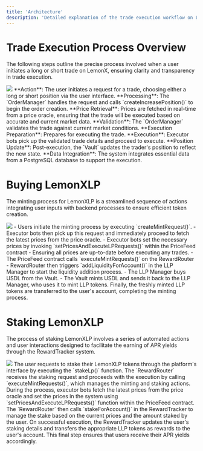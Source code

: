 ```yaml
---
title: 'Architecture'
description: 'Detailed explanation of the trade execution workflow on LemonX.'
---
```


# Trade Execution Process Overview

The following steps outline the precise process involved when a user initiates a long or short trade on LemonX, ensuring clarity and transparency in trade execution.

<Frame caption="Trade Execution Architecture Diagram">
  <img src="/images/trade-diagram.png"/>
</Frame>

<AccordionGroup>
  <Accordion title="Step 1: User Trade Request">
    **Action**: The user initiates a request for a trade, choosing either a long or short position via the user interface.
  </Accordion>

  <Accordion title="Step 2: Order Management">
    **Processing**: The `OrderManager` handles the request and calls `createIncreasePosition()` to begin the order creation.
  </Accordion>

  <Accordion title="Step 3: Price Fetching">
    **Price Retrieval**: Prices are fetched in real-time from a price oracle, ensuring that the trade will be executed based on accurate and current market data.
  </Accordion>

  <Accordion title="Step 4: Order Validation and Execution">
    **Validation**: The `OrderManager` validates the trade against current market conditions.
    **Execution Preparation**: Prepares for executing the trade.
  </Accordion>

  <Accordion title="Step 5: Execution Handling">
    **Execution**: Executor bots pick up the validated trade details and proceed to execute.
  </Accordion>

  <Accordion title="Step 6: Position Updates and Data Integration">
    **Position Update**: Post-execution, the `Vault` updates the trader's position to reflect the new state.
    **Data Integration**: The system integrates essential data from a PostgreSQL database to support the execution.
  </Accordion>
</AccordionGroup>


# Buying LemonXLP
The minting process for LemonXLP is a streamlined sequence of actions integrating user inputs with backend processes to ensure efficient token creation.

<Frame caption="Minting LemonXLP Process Diagram">
  <img src="/images/buying-lemonxlp.png" />
</Frame>

<AccordionGroup>
  <Accordion title="Step 1: Request Initiation">
    - Users initiate the minting process by executing `createMintRequest()`.
    - Executor bots then pick up this request and immediately proceed to fetch the latest prices from the price oracle.
  </Accordion>

  <Accordion title="Step 2: Price Setting">
    - Executor bots set the necessary prices by invoking `setPricesAndExecuteLPRequests()` within the PriceFeed contract
    - Ensuring all prices are up-to-date before executing any trades.
  </Accordion>

  <Accordion title="Step 3: Trade Execution">
    - The PriceFeed contract calls `executeMintRequests()` on the RewardRouter
    - RewardRouter then triggers `addLiquidityForAccount()` in the LLP Manager to start the liquidity addition process.
  </Accordion>

  <Accordion title="Step 4: Token Generation">
    - The LLP Manager buys USDL from the Vault. 
    - The Vault mints USDL and sends it back to the LLP Manager, who uses it to mint LLP tokens.
  </Accordion>

  <Accordion title="Step 5: Completion">
    Finally, the freshly minted LLP tokens are transferred to the user's account, completing the minting process.
  </Accordion>
</AccordionGroup>


# Staking LemonXLP
The process of staking LemonXLP involves a series of automated actions and user interactions designed to facilitate the earning of APR yields through the RewardTracker system.

<Frame caption="Minting LemonXLP Process Diagram">
  <img src="/images/stake-diagram.png" />
</Frame>

<AccordionGroup>
  <Accordion title="Step 1: User Initiates Staking">
    The user requests to stake their LemonXLP tokens through the platform's interface by executing the `stakeLp()` function.
  </Accordion>

  <Accordion title="Step 2: Staking Request Processing">
    The `RewardRouter` receives the staking request and proceeds with the execution by calling `executeMintRequests()`, which manages the minting and staking actions.
  </Accordion>

  <Accordion title="Step 3: Price Retrieval and Setting">
    During the process, executor bots fetch the latest prices from the price oracle and set the prices in the system using `setPricesAndExecuteLPRequests()` function within the PriceFeed contract.
  </Accordion>

  <Accordion title="Step 4: Reward Allocation">
    The `RewardRouter` then calls `stakeForAccount()` in the RewardTracker to manage the stake based on the current prices and the amount staked by the user.
  </Accordion>

  <Accordion title="Step 5: Finalizing Staking and Rewards Transfer">
    On successful execution, the RewardTracker updates the user's staking details and transfers the appropriate LLP tokens as rewards to the user's account. This final step ensures that users receive their APR yields accordingly.
  </Accordion>
</AccordionGroup>
